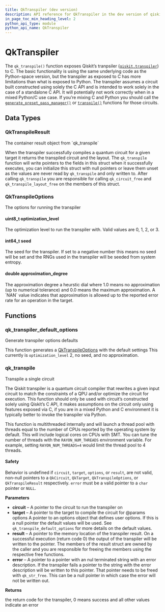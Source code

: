 ```yaml
---
title: QkTranspiler (dev version)
description: API reference for QkTranspiler in the dev version of qiskit-c
in_page_toc_min_heading_level: 2
python_api_type: module
python_api_name: QkTranspiler
---
```


# QkTranspiler

The `qk_transpile()` function exposes Qiskit’s tranpsiler ([`qiskit.transpiler`](/docs/api/qiskit/dev/transpiler#module-qiskit.transpiler "qiskit.transpiler")) to C. The basic functionality is using the same underlying code as the Python-space version, but the transpiler as exposed to C has more limitations than what is exposed to Python. The transpiler assumes a circuit built constructed using solely the C API and is intended to work solely in the case of a standalone C API. It will potentially not work correctly when in a mixed Python/C use case. If you’re mixing C and Python you should call the [`generate_preset_pass_manager()`](/docs/api/qiskit/dev/qiskit.transpiler.generate_preset_pass_manager#qiskit.transpiler.generate_preset_pass_manager "qiskit.transpiler.generate_preset_pass_manager") or [`transpile()`](/docs/api/qiskit/dev/compiler#qiskit.compiler.transpile "qiskit.compiler.transpile") functions for those circuits.

## Data Types

### QkTranspileResult

<Class id="QkTranspileResult" signature="struct QkTranspileResult">
  The container result object from `qk_transpile`

  When the transpiler successfully compiles a quantum circuit for a given target it returns the transpiled circuit and the layout. The `qk_transpile` function will write pointers to the fields in this struct when it successfully executes, you can initialize this struct with null pointers or leave them unset as the values are never read by `qk_transpile` and only written to. After calling `qk_transpile` you are responsible for calling `qk_circuit_free` and `qk_transpile_layout_free` on the members of this struct.
</Class>

### QkTranspileOptions

<Class id="QkTranspileOptions" signature="struct QkTranspileOptions">
  The options for running the transpiler

  #### uint8\_t optimization\_level

  <Attribute id="optimization_level">
    The optimization level to run the transpiler with. Valid values are 0, 1, 2, or 3.
  </Attribute>

  #### int64\_t seed

  <Attribute id="seed">
    The seed for the transpiler. If set to a negative number this means no seed will be set and the RNGs used in the transpiler will be seeded from system entropy.
  </Attribute>

  #### double approximation\_degree

  <Attribute id="approximation_degree">
    The approximation degree a heurstic dial where 1.0 means no approximation (up to numerical tolerance) and 0.0 means the maximum approximation. A `NAN` value indicates that approximation is allowed up to the reported error rate for an operation in the target.
  </Attribute>
</Class>

## Functions

### qk\_transpiler\_default\_options

<Function id="qk_transpiler_default_options" signature="QkTranspileOptions qk_transpiler_default_options(void)">
  Generate transpiler options defaults

  This function generates a [QkTranspileOptions](#structqktranspileoptions) with the default settings This currently is `optimization_level` 2, no seed, and no approximation.
</Function>

### qk\_transpile

<Function id="qk_transpile" signature="QkExitCode qk_transpile(const QkCircuit *qc, const QkTarget *target, const QkTranspileOptions *options, QkTranspileResult *result, char **error)">
  Transpile a single circuit

  The Qiskit transpiler is a quantum circuit compiler that rewrites a given input circuit to match the constraints of a QPU and/or optimize the circuit for execution. This function should only be used with circuit’s constructed solely using Qiskit’s C API, it makes assumptions on the circuit only using features exposed via C, if you are in a mixed Python and C environment it is typically better to invoke the transpiler via Python.

  This function is multithreaded internally and will launch a thread pool with threads equal to the number of CPUs reported by the operating system by default. This will include logical cores on CPUs with SMT. You can tune the number of threads with the `RAYON_NUM_THREADS` environment variable. For example, setting `RAYON_NUM_THREADS=4` would limit the thread pool to 4 threads.

  <span id="group__QkTranspiler_1autotoc_md165" />

  #### Safety

  <span id="group__QkTranspiler_1autotoc_md165" />

  Behavior is undefined if `circuit`, `target`, `options`, or `result`, are not valid, non-null pointers to a `QkCircuit`, `QkTarget`, `QkTranspileOptions`, or `QkTranspileResult` respectively. `error` must be a valid pointer to a `char` pointer or `NULL`.

  **Parameters**

  *   **circuit** – A pointer to the circuit to run the transpiler on
  *   **target** – A pointer to the target to compile the circuit for @params options A pointer to an options object that defines user options. If this is a null pointer the default values will be used. See `qk_transpile_default_options` for more details on the default values.
  *   **result** – A pointer to the memory location of the transpiler result. On a successful execution (return code 0) the output of the transpiler will be written to the pointer. The members of the result struct are owned by the caller and you are responsible for freeing the members using the respective free functions.
  *   **error** – A pointer to a pointer with an nul terminated string with an error description. If the transpiler fails a pointer to the string with the error description will be written to this pointer. That pointer needs to be freed with `qk_str_free`. This can be a null pointer in which case the error will not be written out.

  **Returns**

  the return code for the transpiler, 0 means success and all other values indicate an error
</Function>

